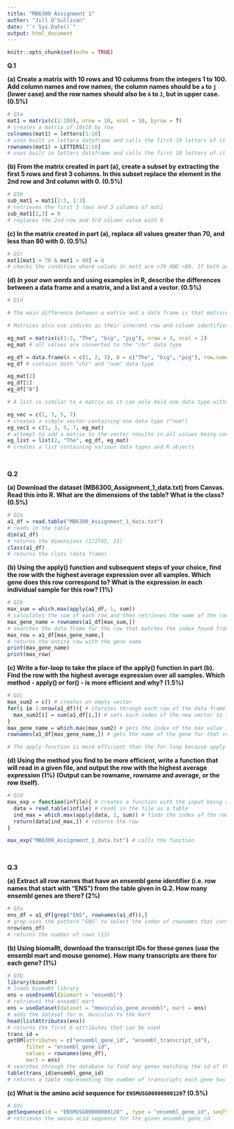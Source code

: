 ---
title: "MB6300 Assignment 1"
author: "Jill O'Sullivan"
date: "`r Sys.Date()`"
output: html_document
---

```{r setup, include=FALSE}
knitr::opts_chunk$set(echo = TRUE)
```

**Q.1**

**(a) Create a matrix with 10 rows and 10 columns from the integers 1 to 100. Add column names and row names; the column names should be `a` to `j` (lower case) and the row names should also be `A` to `J`, but in upper case. (0.5%)**

```{r q1a}
# Q1a
mat1 = matrix(c(1:100), nrow = 10, ncol = 10, byrow = T) 
# creates a matrix of 10x10 by row
colnames(mat1) = letters[1:10] 
# uses built in letters dataframe and calls the first 10 letters of it for the colnames
rownames(mat1) = LETTERS[1:10]
# uses built in letters dataframe and calls the first 10 letters of it for the rownames
```

**(b) From the matrix created in part (a), create a subset by extracting the first 5 rows and first 3 columns. In this subset replace the element in the 2nd row and 3rd column with 0. (0.5%)**

```{r q1b}
# Q1b
sub_mat1 = mat1[1:5, 1:3] 
# retrieves the first 5 rows and 3 columns of mat1
sub_mat1[2,3] = 0
# replaces the 2nd row and 3rd column value with 0
```

**(c) In the matrix created in part (a), replace all values greater than 70, and less than 80 with 0. (0.5%)**
```{r q1c}
# Q1c
mat1[mat1 > 70 & mat1 < 80] = 0 
# checks the condition where values in mat1 are >70 AND <80. If both are true, the value is replaced with 0
```

**(d) *In your own words* and using examples in R, describe the differences between a data frame and a matrix, and a list and a vector. (0.5%)**

```{r q1d}
# Q1d

# The main difference between a matrix and a data frame is that matrices can only hold a single data type within it, whereas, data frames can hold multiple data types within it. (see example below)

# Matrices also use indices as their inherent row and column identifiers and can only be called by index unless a column/row name is added. Data frames on the other hand have inherent column/row names build into them when creating one and information can be retrieved via index or column/row name (see example below)

eg_mat = matrix(c(1:3, "The", "big", "pig"), nrow = 3, ncol = 2)
eg_mat # all values are converted to the "chr" data type

eg_df = data.frame(A = c(1, 2, 3), B = c("The", "big", "pig"), row.names = c("r1", "r2", "r3"))
eg_df # contains both "chr" and "num" data type

eg_mat[2]
eg_df[2]
eg_df["B"]

# A list is similar to a matrix as it can only hold one data type within it and lists can hold multipe data types. List are even capable of holding data frames, matrices, etc, in them. Lists are merely a collection a R objects (see example below)

eg_vec = c(1, 3, 5, 7)
# creates a simple vector containing one data type ("num")
eg_vec1 = c(1, 3, 5, 7, eg_mat)
# attempt to add a matrix to the vector results in all values being converted to "chr" data type
eg_list = list(2, "The", eg_df, eg_mat)
# creates a list containing various data types and R objects
```

<br>

**Q.2**

**(a) Download the dataset (MB6300_Assignment_1_data.txt) from Canvas. Read this into R. What are the dimensions of the table? What is the class? (0.5%)**
```{r Q2a}
# Q2a
a1_df = read.table("MB6300_Assignment_1_data.txt")
# reads in the table
dim(a1_df) 
# returns the dimensions (172745, 13)
class(a1_df)
# returns the class (data frame)
```


**(b) Using the apply() function and subsequent steps of your choice, find the row with the highest average expression over all samples. Which gene does this row correspond to? What is the expression in each individual sample for this row? (1%)**
```{r q2b}
# Q2b
max_sum = which.max(apply(a1_df, 1, sum)) 
# calculates the sum of each row and then retrieves the name of the row that contains the max value
max_gene_name = rownames(a1_df[max_sum,])
# searches the data frame for the row that matches the index found from the above and gets the row name (i.e. gene name)
max_row = a1_df[max_gene_name,]
# returns the entire row with the gene name
print(max_gene_name)
print(max_row)
```

**(c) Write a for-loop to take the place of the apply() function in part (b). Find the row with the highest average expression over all samples. Which method - apply() or for() - is more efficient and why? (1.5%)**
```{r q2c}
# Q2c
max_sum2 = c() # creates an empty vector
for(i in 1:nrow(a1_df)){ # iterates through each row of the data frame
  max_sum2[i] = sum(a1_df[i,]) # sets each index of the new vector to the sum of each row
}
max_gene_name = which.max(max_sum2) # gets the index of the max value in the vector
rownames(a1_df[max_gene_name,]) # gets the name of the gene for that row

# The apply function is more efficient than the for loop because apply can apply the sum function to the entire array of rows all at once, whereas the for loop must iterate through each and every row of the matrix increasing the execution time. This may not be an issue for small datasets but becomes more problematic the larger the dataset becomes.
```

**(d) Using the method you find to be more efficient, write a function that will read in a given file, and output the row with the highest average expression (1%)  (Output can be rowname, rowname and average, or the row itself).**
```{r q2d}
# Q2d
max_exp = function(infile){ # creates a function with the input being a file
  data = read.table(infile) # reads in the file as a table
  ind_max = which.max(apply(data, 1, sum)) # finds the index of the row with the max sum value 
  return(data[ind_max,]) # returns the row
}

max_exp("MB6300_Assignment_1_data.txt") # calls the function
```

<br>

**Q.3**

**(a) Extract all row names that have an ensembl gene identifier (i.e. row names that start with “ENS”) from the table given in Q.2. How many ensembl genes are there? (2%)**
```{r q3a}
# Q3a
ens_df = a1_df[grep("ENS", rownames(a1_df)),]
# grep uses the pattern "ENS" to select the index of rownames that contain "ENS". Their index is then called the rows are returned
nrow(ens_df)
# returns the number of rows (13)
```

**(b) Using biomaRt, download the transcript IDs for these genes (use the ensembl mart and mouse genome). How many transcripts are there for each gene? (1%)**
```{r q3b}
# Q3b
library(biomaRt) 
# loads biomaRt library
ens = useEnsembl(biomart = "ensembl")
# retrieves the ensembl mart
ens = useDataset(dataset = "mmusculus_gene_ensembl", mart = ens)
# adds the dataset for m. musculus to the mart
head(listAttributes(ens))
# returns the first 6 attributes that can be used
trans_id = 
getBM(attributes = c("ensembl_gene_id", "ensembl_transcript_id"),
      filter = "ensembl_gene_id",
      values = rownames(ens_df),
      mart = ens)
# searches through the database to find any genes matching the id of the provided values (the genes from ens_df) and returns the gene_id and transcription_id for these genes
table(trans_id$ensembl_gene_id)
# returns a table representing the number of transcripts each gene has
```

**(c) What is the amino acid sequence for `ENSMUSG00000000120`? (0.5%)**
```{r q3c}
# Q3c
getSequence(id = "ENSMUSG00000000120" , type = "ensembl_gene_id", seqType = "peptide", mart = ens)
# retrieves the amino acid sequence for the given ensembl_gene_id
```

